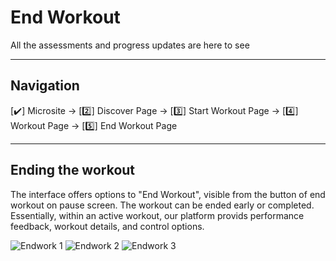 # End Workout

All the assessments and progress updates are here to see

--- 

## Navigation

<span className="boldText">[✔️] Microsite → [2️⃣] Discover Page → [3️⃣] Start Workout Page → [4️⃣] Workout Page → [5️⃣] End Workout Page</span>

---

## Ending the workout

The interface offers options to "End Workout", visible from the button of end workout on pause screen. The workout can be ended early or completed. Essentially, within an active workout, our platform provids performance feedback, workout details, and control options.

![Endwork 1](/img/Endwork1.png)
![Endwork 2](/img/Endwork2.png)
![Endwork 3](/img/Endwork3.png)
